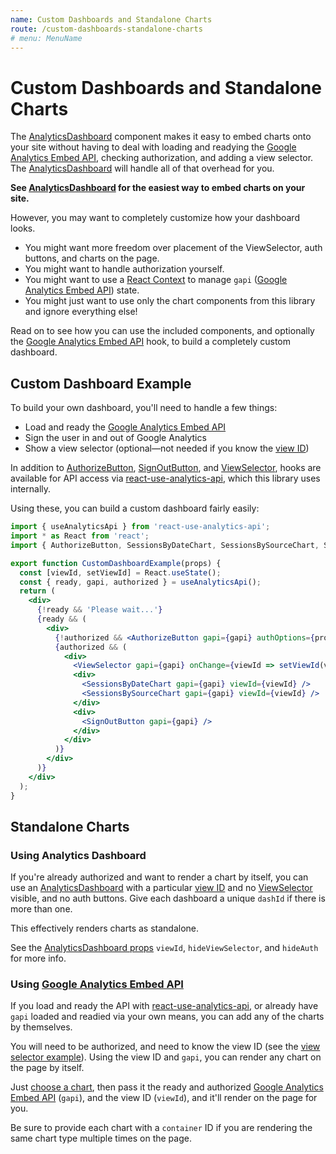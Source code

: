 ```yaml
---
name: Custom Dashboards and Standalone Charts
route: /custom-dashboards-standalone-charts
# menu: MenuName
---
```



<GoogleAnalytics trackingId={TRACKING_ID} />

# Custom Dashboards and Standalone Charts

The [AnalyticsDashboard](/AnalyticsDashboard) component makes it easy to embed charts onto your site without having to deal with loading and readying the [Google Analytics Embed API](https://react-use-analytics-api.netlify.app/), checking authorization, and adding a view selector. The [AnalyticsDashboard](/AnalyticsDashboard) will handle all of that overhead for you.

**See [AnalyticsDashboard](/AnalyticsDashboard) for the easiest way to embed charts on your site.**

However, you may want to completely customize how your dashboard looks.

- You might want more freedom over placement of the ViewSelector, auth buttons, and charts on the page. 
- You might want to handle authorization yourself.
- You might want to use a [React Context](https://reactjs.org/docs/context.html) to manage `gapi` ([Google Analytics Embed API](https://react-use-analytics-api.netlify.app/)) state.
- You might just want to use only the chart components from this library and ignore everything else!

Read on to see how you can use the included components, and optionally the [Google Analytics Embed API](https://react-use-analytics-api.netlify.app/) hook, to build a completely custom dashboard.

## Custom Dashboard Example

To build your own dashboard, you'll need to handle a few things:

- Load and ready the [Google Analytics Embed API](https://react-use-analytics-api.netlify.app/)
- Sign the user in and out of Google Analytics
- Show a view selector (optional—not needed if you know the [view ID](/ViewSelector#example))

In addition to [AuthorizeButton](/AuthorizeButton), [SignOutButton](/SignOutButton), and [ViewSelector](/ViewSelector), hooks are available for API access via [react-use-analytics-api](https://react-use-analytics-api.netlify.app/), which this library uses internally.

Using these, you can build a custom dashboard fairly easily:

<div style={{ border: 'solid 2px #67788a', padding: '20px' }}>
  <CustomDashboardExample authOptions={{ clientId }} />
</div>

```jsx
import { useAnalyticsApi } from 'react-use-analytics-api';
import * as React from 'react';
import { AuthorizeButton, SessionsByDateChart, SessionsBySourceChart, SignOutButton, ViewSelector } from 'react-analytics-charts';

export function CustomDashboardExample(props) {
  const [viewId, setViewId] = React.useState();
  const { ready, gapi, authorized } = useAnalyticsApi();
  return (
    <div>
      {!ready && 'Please wait...'}
      {ready && (
        <div>
          {!authorized && <AuthorizeButton gapi={gapi} authOptions={props.authOptions} />}
          {authorized && (
            <div>
              <ViewSelector gapi={gapi} onChange={viewId => setViewId(viewId)} />
              <div>
                <SessionsByDateChart gapi={gapi} viewId={viewId} />
                <SessionsBySourceChart gapi={gapi} viewId={viewId} />
              </div>
              <div>
                <SignOutButton gapi={gapi} />
              </div>
            </div>
          )}
        </div>
      )}
    </div>
  );
}
```

## Standalone Charts

### Using Analytics Dashboard

If you're already authorized and want to render a chart by itself, you can use an [AnalyticsDashboard](/AnalyticsDashboard) with a particular [view ID](/ViewSelector#example) and no [ViewSelector](/ViewSelector) visible, and no auth buttons. Give each dashboard a unique `dashId` if there is more than one.

This effectively renders charts as standalone.

See the [AnalyticsDashboard props](/AnalyticsDashboard#props) `viewId`, `hideViewSelector`, and `hideAuth` for more info.

### Using [Google Analytics Embed API](https://react-use-analytics-api.netlify.app/)

If you load and ready the API with [react-use-analytics-api](https://react-use-analytics-api.netlify.com/), or already have `gapi` loaded and readied via your own means, you can add any of the charts by themselves.

You will need to be authorized, and need to know the view ID (see the [view selector example](/ViewSelector#example)). Using the view ID and `gapi`, you can render any chart on the page by itself. 

Just [choose a chart](/charts), then pass it the ready and authorized [Google Analytics Embed API](https://react-use-analytics-api.netlify.app/) (`gapi`), and the view ID (`viewId`), and it'll render on the page for you.

Be sure to provide each chart with a `container` ID if you are rendering the same chart type multiple times on the page.